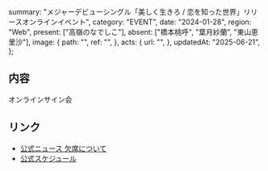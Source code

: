   summary: "メジャーデビューシングル「美しく生きろ / 恋を知った世界」リリースオンラインイベント",
  category: "EVENT",
  date: "2024-01-28",
  region: "Web",
  present: ["高嶺のなでしこ"],
  absent: ["橋本桃呼", "葉月紗蘭", "東山恵里沙"],
  image: {
    path: "",
    ref: "",
  },
  acts: {
    url: "",
  },
  updatedAt: "2025-06-21",
};

## 内容

オンラインサイン会

## リンク

- [公式ニュース 欠席について](https://takanenonadeshiko.jp/?p=1715)
- [公式スケジュール](https://takanenonadeshiko.jp/?p=1697)
